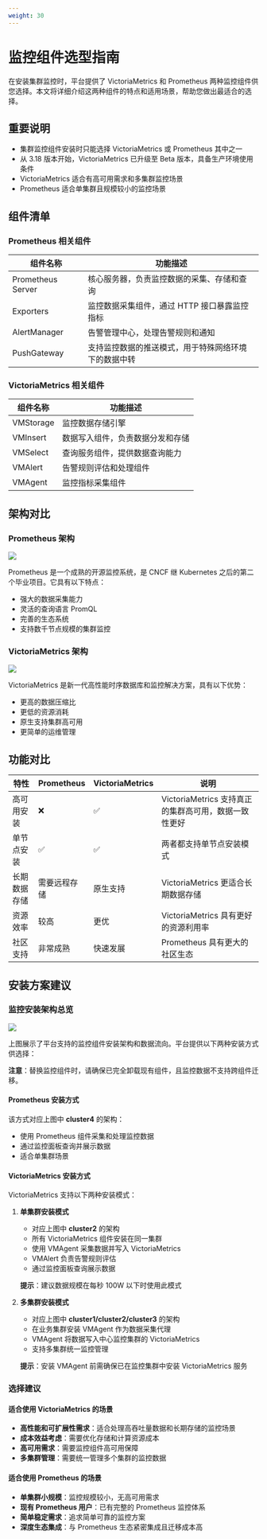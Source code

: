 ```yaml
---
weight: 30
--- 
```


# 监控组件选型指南

在安装集群监控时，平台提供了 VictoriaMetrics 和 Prometheus 两种监控组件供您选择。本文将详细介绍这两种组件的特点和适用场景，帮助您做出最适合的选择。

## 重要说明

- 集群监控组件安装时只能选择 VictoriaMetrics 或 Prometheus 其中之一
- 从 3.18 版本开始，VictoriaMetrics 已升级至 Beta 版本，具备生产环境使用条件
- VictoriaMetrics 适合有高可用需求和多集群监控场景
- Prometheus 适合单集群且规模较小的监控场景

## 组件清单

### Prometheus 相关组件

| 组件名称 | 功能描述 |
|---------|---------|
| Prometheus Server | 核心服务器，负责监控数据的采集、存储和查询 |
| Exporters | 监控数据采集组件，通过 HTTP 接口暴露监控指标 |
| AlertManager | 告警管理中心，处理告警规则和通知 |
| PushGateway | 支持监控数据的推送模式，用于特殊网络环境下的数据中转 |

### VictoriaMetrics 相关组件

| 组件名称 | 功能描述 |
|---------|---------|
| VMStorage | 监控数据存储引擎 |
| VMInsert | 数据写入组件，负责数据分发和存储 |
| VMSelect | 查询服务组件，提供数据查询能力 |
| VMAlert | 告警规则评估和处理组件 |
| VMAgent | 监控指标采集组件 |

## 架构对比

### Prometheus 架构
![](../assets/prometheus_flow.png)

Prometheus 是一个成熟的开源监控系统，是 CNCF 继 Kubernetes 之后的第二个毕业项目。它具有以下特点：
- 强大的数据采集能力
- 灵活的查询语言 PromQL
- 完善的生态系统
- 支持数千节点规模的集群监控

### VictoriaMetrics 架构
![](../assets/vm_flow.png)

VictoriaMetrics 是新一代高性能时序数据库和监控解决方案，具有以下优势：
- 更高的数据压缩比
- 更低的资源消耗
- 原生支持集群高可用
- 更简单的运维管理

## 功能对比

| 特性 | Prometheus | VictoriaMetrics | 说明 |
|-----|------------|-----------------|------|
| 高可用安装 | ❌ | ✅ | VictoriaMetrics 支持真正的集群高可用，数据一致性更好 |
| 单节点安装 | ✅ | ✅ | 两者都支持单节点安装模式 |
| 长期数据存储 | 需要远程存储 | 原生支持 | VictoriaMetrics 更适合长期数据存储 |
| 资源效率 | 较高 | 更优 | VictoriaMetrics 具有更好的资源利用率 |
| 社区支持 | 非常成熟 | 快速发展 | Prometheus 具有更大的社区生态 |

## 安装方案建议

### 监控安装架构总览

![](../assets/vm_prometheus_flow.png)

上图展示了平台支持的监控组件安装架构和数据流向。平台提供以下两种安装方式供选择：

**注意**：替换监控组件时，请确保已完全卸载现有组件，且监控数据不支持跨组件迁移。

#### Prometheus 安装方式
该方式对应上图中 **cluster4** 的架构：
- 使用 Prometheus 组件采集和处理监控数据
- 通过监控面板查询并展示数据
- 适合单集群场景

#### VictoriaMetrics 安装方式
VictoriaMetrics 支持以下两种安装模式：

1. **单集群安装模式**
   - 对应上图中 **cluster2** 的架构
   - 所有 VictoriaMetrics 组件安装在同一集群
   - 使用 VMAgent 采集数据并写入 VictoriaMetrics
   - VMAlert 负责告警规则评估
   - 通过监控面板查询展示数据
   
   **提示**：建议数据规模在每秒 100W 以下时使用此模式

2. **多集群安装模式**
   - 对应上图中 **cluster1/cluster2/cluster3** 的架构
   - 在业务集群安装 VMAgent 作为数据采集代理
   - VMAgent 将数据写入中心监控集群的 VictoriaMetrics
   - 支持多集群统一监控管理
   
   **提示**：安装 VMAgent 前需确保已在监控集群中安装 VictoriaMetrics 服务

### 选择建议

#### 适合使用 VictoriaMetrics 的场景

* **高性能和可扩展性需求**：适合处理高吞吐量数据和长期存储的监控场景
* **成本效益考虑**：需要优化存储和计算资源成本
* **高可用需求**：需要监控组件高可用保障
* **多集群管理**：需要统一管理多个集群的监控数据

#### 适合使用 Prometheus 的场景

* **单集群小规模**：监控规模较小，无高可用需求
* **现有 Prometheus 用户**：已有完整的 Prometheus 监控体系
* **简单稳定需求**：追求简单可靠的监控方案
* **深度生态集成**：与 Prometheus 生态紧密集成且迁移成本高
